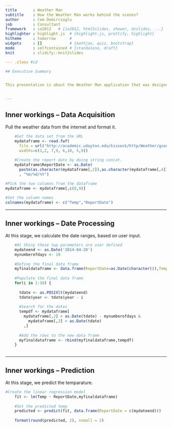 ```yaml
---
title       : Weather Man
subtitle    : How the Weather Man works behind the scenes?
author      : Cem Demircioglu
job         : Consultant
framework   : io2012   # {io2012, html5slides, shower, dzslides, ...}
highlighter : highlight.js  # {highlight.js, prettify, highlight}
hitheme     : tomorrow      # 
widgets     : []            # {mathjax, quiz, bootstrap}
mode        : selfcontained # {standalone, draft}
knit        : slidify::knit2slides

--- .class #id 

## Executive Summary


This presentation is about the Weather Man application that was designed by Cem Demircioglu. The application predicts the temperature of a selected date. The prediction is based on 10 years of data over a specific range of days. 


--- 
```


## Inner workings -- Data Acquisition

Pull the weather data from the internet and format it. 
```r
    #Get the data set from the URL 
    mydataframe <- read.fwf(
      file = url("http://academic.udayton.edu/kissock/http/Weather/gsod95-current/WASEATTL.txt"),
      widths=c(1,2, 7,9, 6,10, 5,9))
    
    #Create the report date by doing string concat. 
    mydataframe$ReportDate <- as.Date(
      paste(as.character(mydataframe[,2]),as.character(mydataframe[,4]),as.character(mydataframe[,6]),sep = "/")
      , "%m/%d/%Y")

#Pick the two columns from the dataframe
mydataframe <- mydataframe[,c(8,9)]
    
#Set the column names
colnames(mydataframe) <- c("Temp","ReportDate")


```

--- 

## Inner workings -- Date Processing

At this stage, we calculate the date ranges, based on user input. 
```r
    #At Shiny these twp parameters are user defined
    mydateend <- as.Date('2014-04-20')
    mynumberofdays <- 10
    
    #Define the final data frame
    myfinaldataframe <- data.frame(ReportDate=as.Date(character()),Temp=numeric()) 
    
    #Populate the final data frame
    for(i in 1:10) {
      
      tdate <- as.POSIXlt(mydateend)
      tdate$year <- tdate$year - i
      
      #Search for the dates 
      tempdf <- mydataframe[
        mydataframe[,2] > as.Date(tdate) - mynumberofdays & 
          mydataframe[,2] < as.Date(tdate)
        ,]
      
      #Add the rows to the new data frame
      myfinaldataframe <- rbind(myfinaldataframe,tempdf)
    }
    
```

--- 

## Inner workings -- Prediction 

At this stage, we predict the temparature. 
```r
#Create the linear regression model
    fit <- lm(Temp ~ ReportDate,myfinaldataframe)
    
    #Set the predicted temp
    predicted <- predict(fit, data.frame(ReportDate = c(mydateend)))
    
    format(round(predicted, 2), nsmall = 2)
```